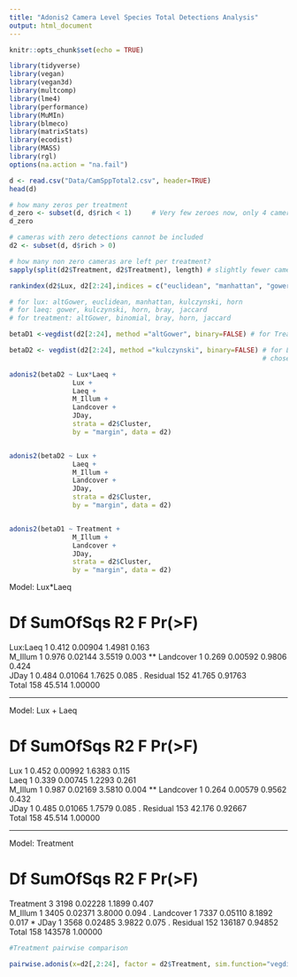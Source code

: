 ```yaml
---
title: "Adonis2 Camera Level Species Total Detections Analysis"
output: html_document
---
```


```r
knitr::opts_chunk$set(echo = TRUE)
```

```r
library(tidyverse)
library(vegan)
library(vegan3d)
library(multcomp)
library(lme4)
library(performance)
library(MuMIn)
library(blmeco)
library(matrixStats)
library(ecodist)
library(MASS)
library(rgl)
options(na.action = "na.fail")
```


```r
d <- read.csv("Data/CamSppTotal2.csv", header=TRUE)
head(d)
```

```r
# how many zeros per treatment
d_zero <- subset(d, d$rich < 1)     # Very few zeroes now, only 4 cameras
d_zero

# cameras with zero detections cannot be included
d2 <- subset(d, d$rich > 0)

# how many non zero cameras are left per treatment?
sapply(split(d2$Treatment, d2$Treatment), length) # slightly fewer cameras at combined and light treatments
```


```r
rankindex(d2$Lux, d2[2:24],indices = c("euclidean", "manhattan", "gower", "altGower", "canberra", "clark", "kulczynski", "horn", "binomial", "jaccard", "bray"))

# for lux: altGower, euclidean, manhattan, kulczynski, horn
# for laeq: gower, kulczynski, horn, bray, jaccard
# for treatment: altGower, binomial, bray, horn, jaccard

betaD1 <-vegdist(d2[2:24], method ="altGower", binary=FALSE) # for Treatment model

betaD2 <- vegdist(d2[2:24], method ="kulczynski", binary=FALSE) # for Laeq + Lux model
                                                                # chose kulczynski since lowest that both Lux                                                                  # and Laeq shared
```



```r
adonis2(betaD2 ~ Lux*Laeq +
                Lux + 
                Laeq +
                M_Illum + 
                Landcover + 
                JDay, 
                strata = d2$Cluster, 
                by = "margin", data = d2) 


adonis2(betaD2 ~ Lux + 
                Laeq +
                M_Illum + 
                Landcover + 
                JDay, 
                strata = d2$Cluster, 
                by = "margin", data = d2) 


adonis2(betaD1 ~ Treatment +
                M_Illum + 
                Landcover + 
                JDay, 
                strata = d2$Cluster, 
                by = "margin", data = d2) 
```

Model: Lux*Laeq

#           Df SumOfSqs      R2      F Pr(>F)  
Lux:Laeq    1    0.412 0.00904 1.4981  0.163  
M_Illum     1    0.976 0.02144 3.5519  0.003 **
Landcover   1    0.269 0.00592 0.9806  0.424   
JDay        1    0.484 0.01064 1.7625  0.085 . 
Residual  152   41.765 0.91763                 
Total     158   45.514 1.00000   

---------------------------------------------------

Model: Lux + Laeq

#           Df SumOfSqs      R2      F Pr(>F)   
Lux         1    0.452 0.00992 1.6383  0.115   
Laeq        1    0.339 0.00745 1.2293  0.261   
M_Illum     1    0.987 0.02169 3.5810  0.004 **
Landcover   1    0.264 0.00579 0.9562  0.432   
JDay        1    0.485 0.01065 1.7579  0.085 . 
Residual  153   42.176 0.92667                 
Total     158   45.514 1.00000               

---------------------------------------------------

Model: Treatment

#           Df SumOfSqs      R2      F Pr(>F)  
Treatment   3     3198 0.02228 1.1899  0.407  
M_Illum     1     3405 0.02371 3.8000  0.094 .
Landcover   1     7337 0.05110 8.1892  0.017 *
JDay        1     3568 0.02485 3.9822  0.075 .
Residual  152   136187 0.94852                
Total     158   143578 1.00000  


```r
#Treatment pairwise comparison

pairwise.adonis(x=d2[,2:24], factor = d2$Treatment, sim.function="vegdist", sim.method = "altGower", p.adjust.m = "none")
```










